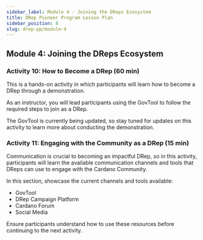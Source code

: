 ```yaml
---
sidebar_label: Module 4 - Joining the DReps Ecosystem
title: DRep Pioneer Program Lesson Plan
sidebar_position: 8
slug: drep-pp/module-4
---
```


## Module 4: Joining the DReps Ecosystem

### Activity 10: How to Become a DRep (60 min)

This is a hands-on activity in which participants will learn how to become a DRep through a demonstration.

As an instructor, you will lead participants using the GovTool to follow the required steps to join as a DRep.

The GovTool is currently being updated, so stay tuned for updates on this activity to learn more about conducting the demonstration.

### Activity 11: Engaging with the Community as a DRep (15 min)

Communication is crucial to becoming an impactful DRep, so in this activity, participants will learn the available communication channels and tools that DReps can use to engage with the Cardano Community.

In this section, showcase the current channels and tools available:

* GovTool
* DRep Campaign Platform
* Cardano Forum
* Social Media

Ensure participants understand how to use these resources before continuing to the next activity.